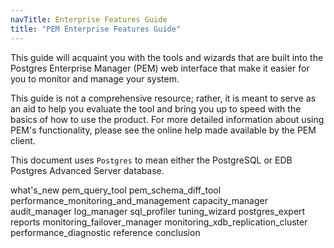 ```yaml
---
navTitle: Enterprise Features Guide
title: "PEM Enterprise Features Guide"
---
```


This guide will acquaint you with the tools and wizards that are built into the Postgres Enterprise Manager (PEM) web interface that make it easier for you to monitor and manage your system.

This guide is not a comprehensive resource; rather, it is meant to serve as an aid to help you evaluate the tool and bring you up to speed with the basics of how to use the product. For more detailed information about using PEM's functionality, please see the online help made available by the PEM client.

This document uses `Postgres` to mean either the PostgreSQL or EDB Postgres Advanced Server database.

<div class="toctree" maxdepth="3">

what's_new pem_query_tool pem_schema_diff_tool performance_monitoring_and_management capacity_manager audit_manager log_manager sql_profiler tuning_wizard postgres_expert reports monitoring_failover_manager monitoring_xdb_replication_cluster performance_diagnostic reference conclusion

</div>
